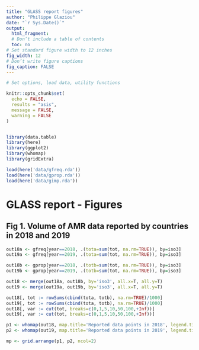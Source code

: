 ```yaml
---
title: "GLASS report figures"
author: "Philippe Glaziou"
date: "`r Sys.Date()`"
output:
  html_fragment:
  # Don’t include a table of contents
  toc: no
# Set standard figure width to 12 inches
fig_width: 12
# Don’t write figure captions
fig_caption: FALSE
---
```



```r
# Set options, load data, utility functions

knitr::opts_chunk$set(
  echo = FALSE,
  results = "asis",
  message = FALSE,
  warning = FALSE
)


library(data.table)
library(here)
library(ggplot2)
library(whomap)
library(gridExtra)

load(here('data/gfreq.rda'))
load(here('data/gprop.rda'))
load(here('data/gimp.rda'))


```


# GLASS report - Figures


## Fig 1. Volume of AMR data reported by countries in 2018 and 2019
```r
out18a <- gfreq[year==2018, .(tota=sum(tot, na.rm=TRUE)), by=iso3]
out19a <- gfreq[year==2019, .(tota=sum(tot, na.rm=TRUE)), by=iso3]

out18b <- gprop[year==2018, .(totb=sum(tot, na.rm=TRUE)), by=iso3]
out19b <- gprop[year==2019, .(totb=sum(tot, na.rm=TRUE)), by=iso3]

out18 <- merge(out18a, out18b, by='iso3', all.x=T, all.y=T)
out19 <- merge(out19a, out19b, by='iso3', all.x=T, all.y=T)

out18[, tot := rowSums(cbind(tota, totb), na.rm=TRUE)/1000]
out19[, tot := rowSums(cbind(tota, totb), na.rm=TRUE)/1000]
out18[, var := cut(tot, breaks=c(0,1,5,10,50,100,+Inf))]
out19[, var := cut(tot, breaks=c(0,1,5,10,50,100,+Inf))]

p1 <- whomap(out18, map.title='Reported data points in 2018', legend.title = 'Reported data points\n(Thousand)')
p2 <- whomap(out19, map.title='Reported data points in 2019', legend.title = 'Reported data points\n(Thousand)')

mp <- grid.arrange(p1, p2, ncol=2)

```
